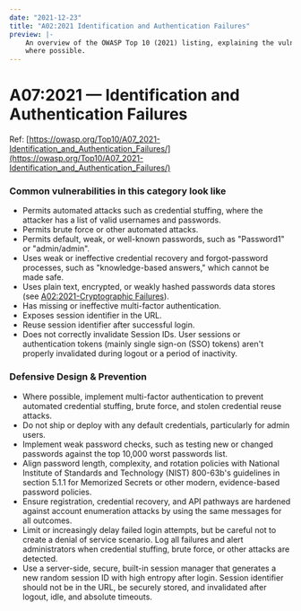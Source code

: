 ```yaml
---
date: "2021-12-23"
title: "A02:2021 Identification and Authentication Failures"
preview: |-
    An overview of the OWASP Top 10 (2021) listing, explaining the vulnerabilities and throwing in examples 
    where possible.
---
```


# A07:2021 &mdash; Identification and Authentication Failures

Ref: [https://owasp.org/Top10/A07_2021-Identification_and_Authentication_Failures/](https://owasp.org/Top10/A07_2021-Identification_and_Authentication_Failures/)


### Common vulnerabilities in this category look like

- Permits automated attacks such as credential stuffing, where the attacker has a list of valid usernames and passwords.
- Permits brute force or other automated attacks.
- Permits default, weak, or well-known passwords, such as "Password1" or "admin/admin".
- Uses weak or ineffective credential recovery and forgot-password processes, such as "knowledge-based answers," which cannot be made safe.
- Uses plain text, encrypted, or weakly hashed passwords data stores 
(see [A02:2021-Cryptographic Failures](https://owasp.org/Top10/A02_2021-Cryptographic_Failures/)).
- Has missing or ineffective multi-factor authentication.
- Exposes session identifier in the URL.
- Reuse session identifier after successful login.
- Does not correctly invalidate Session IDs. User sessions or authentication tokens (mainly single sign-on (SSO) tokens) aren't properly invalidated during logout or a period of inactivity.

### Defensive Design & Prevention

- Where possible, implement multi-factor authentication to prevent automated credential stuffing, brute force, and stolen credential reuse attacks.
- Do not ship or deploy with any default credentials, particularly for admin users.
- Implement weak password checks, such as testing new or changed passwords against the top 10,000 worst passwords list.
- Align password length, complexity, and rotation policies with National Institute of Standards and Technology (NIST) 800-63b's guidelines in section 5.1.1 for Memorized Secrets or other modern, evidence-based password policies.
- Ensure registration, credential recovery, and API pathways are hardened against account enumeration attacks by using the same messages for all outcomes.
- Limit or increasingly delay failed login attempts, but be careful not to create a denial of service scenario. Log all failures and alert administrators when credential stuffing, brute force, or other attacks are detected.
- Use a server-side, secure, built-in session manager that generates a new random session ID with high entropy after login. Session identifier should not be in the URL, be securely stored, and invalidated after logout, idle, and absolute timeouts.
